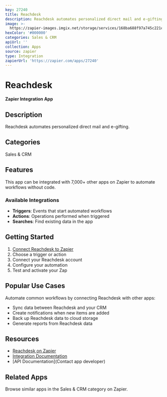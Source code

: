 ```yaml
---
key: 27240
title: Reachdesk
description: Reachdesk automates personalized direct mail and e-gifting.
image: >-
  https://zapier-images.imgix.net/storage/services/168ba688f97a745c221c7536fcc1d1a5.png?auto=format%2Ccompress&ixlib=python-3.0.0&q=50
hexColor: '#000000'
categories: Sales & CRM
apiUrl: ''
collection: Apps
source: zapier
type: Integration
zapierUrl: 'https://zapier.com/apps/27240'
---
```

# Reachdesk

**Zapier Integration App**

## Description

Reachdesk automates personalized direct mail and e-gifting.

## Categories

Sales & CRM

## Features

This app can be integrated with 7,000+ other apps on Zapier to automate workflows without code.

### Available Integrations

- **Triggers**: Events that start automated workflows
- **Actions**: Operations performed when triggered
- **Searches**: Find existing data in the app

## Getting Started

1. [Connect Reachdesk to Zapier](https://zapier.com/apps/27240)
2. Choose a trigger or action
3. Connect your Reachdesk account
4. Configure your automation
5. Test and activate your Zap

## Popular Use Cases

Automate common workflows by connecting Reachdesk with other apps:

- Sync data between Reachdesk and your CRM
- Create notifications when new items are added
- Back up Reachdesk data to cloud storage
- Generate reports from Reachdesk data

## Resources

- [Reachdesk on Zapier](https://zapier.com/apps/27240)
- [Integration Documentation](https://zapier.com/apps/27240/integrations)
- [API Documentation](Contact app developer)

## Related Apps

Browse similar apps in the Sales & CRM category on Zapier.
